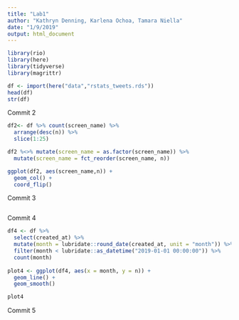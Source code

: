 ```yaml
---
title: "Lab1"
author: "Kathryn Denning, Karlena Ochoa, Tamara Niella"
date: "1/9/2019"
output: html_document
---
```

```r
library(rio)
library(here)
library(tidyverse)
library(magrittr)
```

```r
df <- import(here("data","rstats_tweets.rds"))
head(df)
str(df)
```

Commit 2
```r
df2<- df %>% count(screen_name) %>%
  arrange(desc(n)) %>% 
  slice(1:25)

df2 %<>% mutate(screen_name = as.factor(screen_name)) %>%  
  mutate(screen_name = fct_reorder(screen_name, n))

ggplot(df2, aes(screen_name,n)) + 
  geom_col() +
  coord_flip()


```

Commit 3
```r

```
Commit 4
```r
df4 <- df %>%
  select(created_at) %>% 
  mutate(month = lubridate::round_date(created_at, unit = "month")) %>% 
  filter(month < lubridate::as_datetime("2019-01-01 00:00:00")) %>% 
  count(month)
  
plot4 <- ggplot(df4, aes(x = month, y = n)) + 
  geom_line() +
  geom_smooth()

plot4

```

Commit 5
```r

```
